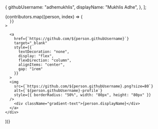 
<Meta title="Information/Kontributor" />

<style>
  {`

  @keyframes gradientText {
    0% {
      background-position: 50% 0%;
    }
    100% {
      background-position: -50% 0%;
    }
  }

  .gradient-text {
    background: linear-gradient(90deg, rgba(215,187,245,1) 0%, rgba(160,118,249,1) 20%, rgba(101,40,247,1) 40%, rgba(101,40,247,1) 60%, rgba(139,90,248,1) 80%, rgba(215,187,245,1) 100%);
    background-size: 500% 100%;
    color: transparent;
    -webkit-background-clip: text;
    background-clip: text;
    animation: gradientText 4s linear infinite;
    font-weight: 600;
    font-size: 1.4rem;
  }

`}
</style>

  {
    githubUsername: "adhemukhlis",
    displayName: "Mukhlis Adhe",
  },
];

<div style={{ display: "flex", flexWrap: "wrap", gap: "1rem" }}>
  {contributors.map((person, index) => (
    <div
      key={index}
      style={{
        width: "12rem",
        backgroundColor: "#F0F0F0",
        padding: "1rem",
        borderRadius: "1rem",

      }}
    >

      <a
        href={`https://github.com/${person.githubUsername}`}
        target="_blank"
        style={{
          textDecoration: "none",
          display: "flex",
          flexDirection: "column",
          alignItems: "center",
          gap: "1rem"
        }}
      >
      <img
        src={`https://github.com/${person.githubUsername}.png?size=80`}
        alt={`${person.githubUsername}-profile`}
        style={{ borderRadius: "50%", width: "80px", height: "80px" }}
      />
        <div className="gradient-text">{person.displayName}</div>
      </a>
    </div>

))}
</div>